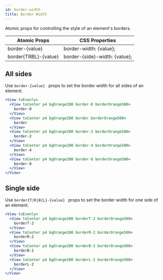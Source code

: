 ```yaml
---
id: border-width
title: Border Width
---
```


Atomic props for controlling the style of an element's borders.

| Atomic Props         | CSS Properties                |
| -------------------- | ----------------------------- |
| border-{value}       | border-width: {value};        |
| border{TRBL}-{value} | border-{side}-width: {value}; |

## All sides

Use `border-{value} ` props to set the border width for all sides of an element.

```jsx live
<View toEvenly>
  <View toCenter p4 bgOrange200 border-0 borderOrange500>
    border-0
  </View>
  <View toCenter p4 bgOrange200 border borderOrange500>
    border
  </View>
  <View toCenter p4 bgOrange200 border-2 borderOrange500>
    border-2
  </View>
  <View toCenter p4 bgOrange200 border-4 borderOrange500>
    border-4
  </View>
  <View toCenter p4 bgOrange200 border-8 borderOrange500>
    border-8
  </View>
</View>
```

## Single side

Use `border{T|R|B|L}-{value} ` props to set the border width for one side of an element.

```jsx live
<View toEvenly>
  <View toCenter p4 bgOrange200 borderT-2 borderOrange500>
    borderT-2
  </View>
  <View toCenter p4 bgOrange200 borderR-2 borderOrange500>
    borderR-2
  </View>
  <View toCenter p4 bgOrange200 borderB-2 borderOrange500>
    borderB-2
  </View>
  <View toCenter p4 bgOrange200 borderL-2 borderOrange500>
    borderL-2
  </View>
</View>
```
